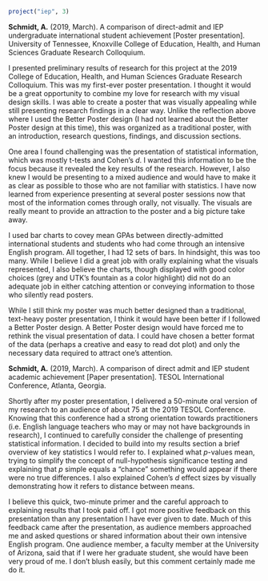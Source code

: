 
```r
project("iep", 3)
```

:::{custom-style="citation"}
**Schmidt, A.** (2019, March). A comparison of direct-admit and IEP undergraduate international student achievement [Poster presentation]. University of Tennessee, Knoxville College of Education, Health, and Human Sciences Graduate Research Colloquium.
:::

I presented preliminary results of research for this project at the 2019 College of Education, Health, and Human Sciences Graduate Research Colloquium. This was my first-ever poster presentation. I thought it would be a great opportunity to combine my love for research with my visual design skills. I was able to create a poster that was visually appealing while still presenting research findings in a clear way. Unlike the reflection above where I used the Better Poster design (I had not learned about the Better Poster design at this time), this was organized as a traditional poster, with an introduction, research questions, findings, and discussion sections.

One area I found challenging was the presentation of statistical information, which was mostly t-tests and Cohen's *d*. I wanted this information to be the focus because it revealed the key results of the research. However, I also knew I would be presenting to a mixed audience and would have to make it as clear as possible to those who are not familiar with statistics. I have now learned from experience presenting at several poster sessions now that most of the information comes through orally, not visually. The visuals are really meant to provide an attraction to the poster and a big picture take away.

I used bar charts to covey mean GPAs between directly-admitted international students and students who had come through an intensive English program. All together, I had 12 sets of bars. In hindsight, this was too many. While I believe I did a great job with orally explaining what the visuals represented, I also believe the charts, though displayed with good color choices (grey and UTK's fountain as a color highlight) did not do an adequate job in either catching attention or conveying information to those who silently read posters.

While I still think my poster was much better designed than a traditional, text-heavy poster presentation, I think it would have been better if I followed a Better Poster design. A Better Poster design would have forced me to rethink the visual presentation of data. I could have chosen a better format of the data (perhaps a creative and easy to read dot plot) and only the necessary data required to attract one's attention.

:::{custom-style="citation"}
**Schmidt, A.** (2019, March). A comparison of direct admit and IEP student academic achievement [Paper presentation]. TESOL International Conference, Atlanta, Georgia.
:::

Shortly after my poster presentation, I delivered a 50-minute oral version of my research to an audience of about 75 at the 2019 TESOL Conference. Knowing that this conference had a strong orientation towards practitioners (i.e. English language teachers who may or may not have backgrounds in research), I continued to carefully consider the challenge of presenting statistical information. I decided to build into my results section a brief overview of key statistics I would refer to. I explained what *p*-values mean, trying to simplify the concept of null-hypothesis significance testing and explaining that *p* simple equals a "chance" something would appear if there were no true differences. I also explained Cohen's *d* effect sizes by visually demonstrating how it refers to distance between means.

I believe this quick, two-minute primer and the careful approach to explaining results that I took paid off. I got more positive feedback on this presentation than any presentation I have ever given to date. Much of this feedback came after the presentation, as audience members approached me and asked questions or shared information about their own intensive English program. One audience member, a faculty member at the University of Arizona, said that if I were her graduate student, she would have been very proud of me. I don't blush easily, but this comment certainly made me do it.

